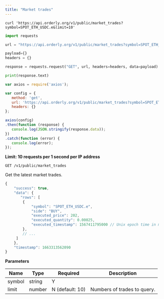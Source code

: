 ```yaml
---
title: "Market trades"
---
```


<RequestExample>

```shell shell
curl 'https://api.orderly.org/v1/public/market_trades?symbol=SPOT_ETH_USDC.e&limit=10'
```

```python python
import requests

url = "https://api.orderly.org/v1/public/market_trades?symbol=SPOT_ETH_USDC.e&limit=10"

payload={}
headers = {}

response = requests.request("GET", url, headers=headers, data=payload)

print(response.text)

```
```javascript javascript
var axios = require('axios');

var config = {
   method: 'get',
   url: 'https://api.orderly.org/v1/public/market_trades?symbol=SPOT_ETH_USDC.e&limit=10',
   headers: {}
};

axios(config)
.then(function (response) {
   console.log(JSON.stringify(response.data));
})
.catch(function (error) {
   console.log(error);
});

```
</RequestExample>

**Limit: 10 requests per 1 second per IP address**

`GET /v1/public/market_trades`

Get the latest market trades.

<ResponseExample>

```js Response
{
    "success": true,
    "data": {
       "rows": [
        {
            "symbol": "SPOT_ETH_USDC.e",
            "side": "BUY",
            "executed_price": 202,
            "executed_quantity": 0.00025,
            "executed_timestamp": 1567411795000 // Unix epoch time in milliseconds
        },
        // ...
     ]
    },
    "timestamp": 1663313562090
}
```
</ResponseExample>

**Parameters**

| Name   | Type   | Required        | Description                      |
| ------ | ------ | --------------- | -------------------------------- |
| symbol | string | Y               |                                  |
| limit  | number | N (default: 10) | Numbers of trades to query. |